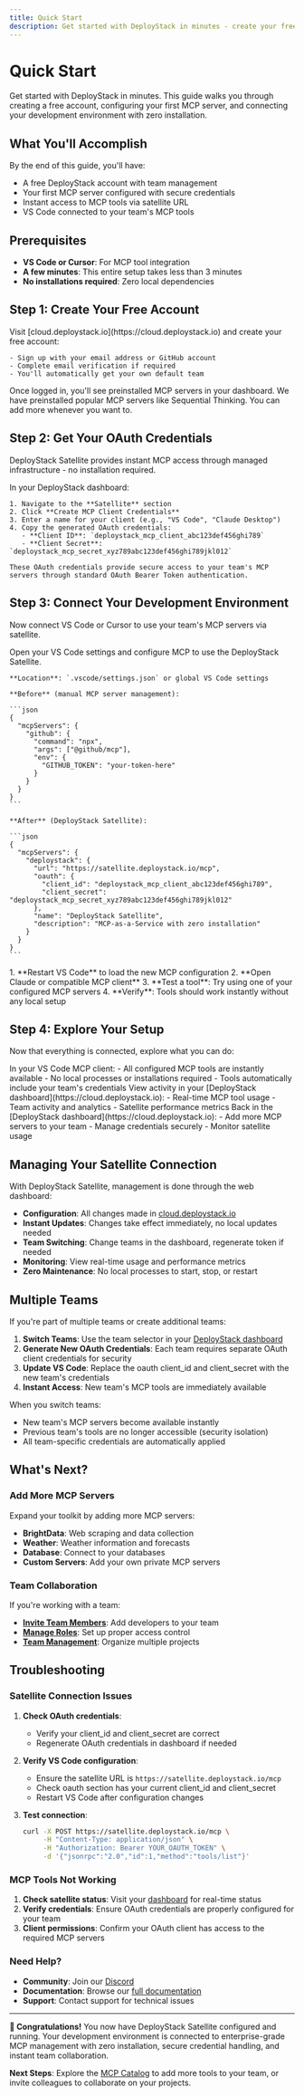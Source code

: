 ```yaml
---
title: Quick Start
description: Get started with DeployStack in minutes - create your free account, configure MCP servers, and connect instantly with just a URL.
---
```


# Quick Start

Get started with DeployStack in minutes. This guide walks you through creating a free account, configuring your first MCP server, and connecting your development environment with zero installation.

## What You'll Accomplish

By the end of this guide, you'll have:
- A free DeployStack account with team management
- Your first MCP server configured with secure credentials
- Instant access to MCP tools via satellite URL
- VS Code connected to your team's MCP tools

## Prerequisites

- **VS Code or Cursor**: For MCP tool integration
- **A few minutes**: This entire setup takes less than 3 minutes
- **No installations required**: Zero local dependencies

## Step 1: Create Your Free Account

<Steps>
  <Step title="Sign Up for DeployStack">
    Visit [cloud.deploystack.io](https://cloud.deploystack.io) and create your free account:
    
    - Sign up with your email address or GitHub account
    - Complete email verification if required
    - You'll automatically get your own default team
  </Step>
  
  <Step title="Explore Your Dashboard">
    Once logged in, you'll see preinstalled MCP servers in your dashboard.
    We have preinstalled popular MCP servers like Sequential Thinking. You can add more whenever you want to.
  </Step>
</Steps>

## Step 2: Get Your OAuth Credentials

DeployStack Satellite provides instant MCP access through managed infrastructure - no installation required.

<Steps>
  <Step title="Create OAuth Client Credentials">
    In your DeployStack dashboard:
    
    1. Navigate to the **Satellite** section
    2. Click **Create MCP Client Credentials**
    3. Enter a name for your client (e.g., "VS Code", "Claude Desktop")
    4. Copy the generated OAuth credentials:
       - **Client ID**: `deploystack_mcp_client_abc123def456ghi789`
       - **Client Secret**: `deploystack_mcp_secret_xyz789abc123def456ghi789jkl012`
    
    These OAuth credentials provide secure access to your team's MCP servers through standard OAuth Bearer Token authentication.
  </Step>
</Steps>

## Step 3: Connect Your Development Environment

Now connect VS Code or Cursor to use your team's MCP servers via satellite.

<Steps>
  <Step title="Configure VS Code MCP Settings">
    Open your VS Code settings and configure MCP to use the DeployStack Satellite.
    
    **Location**: `.vscode/settings.json` or global VS Code settings
    
    **Before** (manual MCP server management):

    ```json
    {
      "mcpServers": {
        "github": {
          "command": "npx",
          "args": ["@github/mcp"],
          "env": {
            "GITHUB_TOKEN": "your-token-here"
          }
        }
      }
    }
    ```
    
    **After** (DeployStack Satellite):

    ```json
    {
      "mcpServers": {
        "deploystack": {
          "url": "https://satellite.deploystack.io/mcp",
          "oauth": {
            "client_id": "deploystack_mcp_client_abc123def456ghi789",
            "client_secret": "deploystack_mcp_secret_xyz789abc123def456ghi789jkl012"
          },
          "name": "DeployStack Satellite",
          "description": "MCP-as-a-Service with zero installation"
        }
      }
    }
    ```
  </Step>
  
  <Step title="Test MCP Connection">
    1. **Restart VS Code** to load the new MCP configuration
    2. **Open Claude or compatible MCP client**
    3. **Test a tool**: Try using one of your configured MCP servers
    4. **Verify**: Tools should work instantly without any local setup
  </Step>
</Steps>

## Step 4: Explore Your Setup

Now that everything is connected, explore what you can do:

<Steps>
  <Step title="Test Available Tools">
    In your VS Code MCP client:
    - All configured MCP tools are instantly available
    - No local processes or installations required
    - Tools automatically include your team's credentials
  </Step>
  
  <Step title="Monitor Usage">
    View activity in your [DeployStack dashboard](https://cloud.deploystack.io):
    - Real-time MCP tool usage
    - Team activity and analytics
    - Satellite performance metrics
  </Step>
  
  <Step title="Manage Your Team">
    Back in the [DeployStack dashboard](https://cloud.deploystack.io):
    - Add more MCP servers to your team
    - Manage credentials securely
    - Monitor satellite usage
  </Step>
</Steps>

## Managing Your Satellite Connection

With DeployStack Satellite, management is done through the web dashboard:

- **Configuration**: All changes made in [cloud.deploystack.io](https://cloud.deploystack.io)
- **Instant Updates**: Changes take effect immediately, no local updates needed
- **Team Switching**: Change teams in the dashboard, regenerate token if needed
- **Monitoring**: View real-time usage and performance metrics
- **Zero Maintenance**: No local processes to start, stop, or restart

## Multiple Teams

If you're part of multiple teams or create additional teams:

1. **Switch Teams**: Use the team selector in your [DeployStack dashboard](https://cloud.deploystack.io)
2. **Generate New OAuth Credentials**: Each team requires separate OAuth client credentials for security
3. **Update VS Code**: Replace the oauth client_id and client_secret with the new team's credentials
4. **Instant Access**: New team's MCP tools are immediately available

When you switch teams:
- New team's MCP servers become available instantly
- Previous team's tools are no longer accessible (security isolation)
- All team-specific credentials are automatically applied

## What's Next?

### Add More MCP Servers

Expand your toolkit by adding more MCP servers:
- **BrightData**: Web scraping and data collection
- **Weather**: Weather information and forecasts
- **Database**: Connect to your databases
- **Custom Servers**: Add your own private MCP servers

### Team Collaboration

If you're working with a team:
- **[Invite Team Members](/onboard-new-team-members)**: Add developers to your team
- **[Manage Roles](/roles)**: Set up proper access control
- **[Team Management](/teams)**: Organize multiple projects

## Troubleshooting

### Satellite Connection Issues

1. **Check OAuth credentials**:
   - Verify your client_id and client_secret are correct
   - Regenerate OAuth credentials in dashboard if needed

2. **Verify VS Code configuration**:
   - Ensure the satellite URL is `https://satellite.deploystack.io/mcp`
   - Check oauth section has your current client_id and client_secret
   - Restart VS Code after configuration changes

3. **Test connection**:
   ```bash
   curl -X POST https://satellite.deploystack.io/mcp \
        -H "Content-Type: application/json" \
        -H "Authorization: Bearer YOUR_OAUTH_TOKEN" \
        -d '{"jsonrpc":"2.0","id":1,"method":"tools/list"}'
   ```

### MCP Tools Not Working

1. **Check satellite status**: Visit your [dashboard](https://cloud.deploystack.io) for real-time status
2. **Verify credentials**: Ensure OAuth credentials are properly configured for your team
3. **Client permissions**: Confirm your OAuth client has access to the required MCP servers

### Need Help?

- **Community**: Join our [Discord](https://discord.gg/42Ce3S7b3b)
- **Documentation**: Browse our [full documentation](/)
- **Support**: Contact support for technical issues

---

**🎉 Congratulations!** You now have DeployStack Satellite configured and running. Your development environment is connected to enterprise-grade MCP management with zero installation, secure credential handling, and instant team collaboration.

**Next Steps**: Explore the [MCP Catalog](https://cloud.deploystack.io) to add more tools to your team, or invite colleagues to collaborate on your projects.
